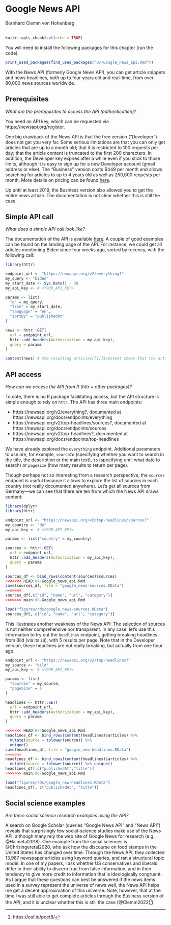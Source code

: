 # Google News API
<chauthors>Bernhard Clemm von Hohenberg</chauthors>
<br><br>

```r
knitr::opts_chunk$set(echo = TRUE)
```

You will need to install the following packages for this chapter (run the code):

```r
print_used_packages(find_used_packages("07-Google_news_api.Rmd"))
```

With the News API (formerly Google News API), you can get article snippets and news headlines, both up to four years old and real-time, from over 80,000 news sources worldwide.

## Prerequisites
*What are the prerequisites to access the API (authentication)? *

You need an API key, which can be requested via [https://newsapi.org/register](https://newsapi.org/register).

One big drawback of the News API is that the free version ("Developer") does not get you very far. Some serious limitations are that you can only get articles that are up to a month old; that it is restricted to 100 requests per day; that the article content is truncated to the first 200 characters. In addition, the Developer key expires after a while even if you stick to those limits, although it is easy to sign up for a new Developer account (gmail address or else). The "Business" version costs $449 per month and allows searching for articles to up to 4 years old as well as 250,000 requests per month. More details on pricing can be found [here](https://newsapi.org/pricing).

Up until at least 2019, the Business version also allowed you to get the entire news article. The documentation is not clear whether this is still the case.

## Simple API call
*What does a simple API call look like?*

The documentation of the API is available [here](https://newsapi.org/docs). A couple of good examples can be found on the landing page of the API. For instance, we could get all articles mentioning Biden since four weeks ago, sorted by recency, with the following call:

```r

library(httr)

endpoint_url <- "https://newsapi.org/v2/everything?"
my_query <- "biden"
my_start_date <- Sys.Date() - 28
my_api_key <- # <YOUR_API_KEY>

params <- list(
  "q" = my_query,
  "from" = my_start_date,
  "language" = "en",
  "sortBy" = "publishedAt"
)

news <- httr::GET(
  url = endpoint_url,
  httr::add_headers(Authorization = my_api_key),
  query = params
)

content(news) # the resulting articles[[1]]$content shows that the article content is truncated
```

## API access
*How can we access the API from R (httr + other packages)?*

To date, there is no R package facilitating access, but the API structure is simple enough to rely on `httr`. The API has three main endpoints:

- https://newsapi.org/v2/everything?, documented at https://newsapi.org/docs/endpoints/everything
- https://newsapi.org/v2/top-headlines/sources?, documented at https://newsapi.org/docs/endpoints/sources
- https://newsapi.org/v2/top-headlines?, documented at https://newsapi.org/docs/endpoints/top-headlines

We have already explored the `everything` endpoint. Additional parameters to use are, for example, `searchIn` (specifying whether you want to search in the title, the description or the main text), `to` (specifying until what date to search) or `pageSize` (how many results to return per page).

Though perhaps not so interesting from a research perspective, the `sources` endpoint is useful because it allows to explore the list of sources in each country (not really documented anywhere). Let's get all sources from Germany---we can see that there are ten from which the News API draws content:

```r

library(dplyr)
library(httr)

endpoint_url <- "https://newsapi.org/v2/top-headlines/sources?"
my_country <- "de"
my_api_key <- # <YOUR_API_KEY>

params <- list("country" = my_country)

sources <- httr::GET(
  url = endpoint_url,
  httr::add_headers(Authorization = my_api_key),
  query = params
)

sources_df <- bind_rows(content(sources)$sources)
<<<<<<< HEAD:07-Google_news_api.Rmd
save(sources_df, file = "google_news-sources.RData")
=======
sources_df[,c("id", "name", "url", "category")]
>>>>>>> main:08-Google_news_api.Rmd
```

```r
load("figures/rds/google_news-sources.RData")
sources_df[, c("id", "name", "url", "category")]
```

This illustrates another weakness of the News API: The selection of sources is not neither comprehensive nor transparent. In any case, let's use this information to try out the `headlines` endpoint, getting breaking headlines from Bild (via its `id`), with 5 results per page. Note that in the Developer version, these headlines are not really breaking, but actually from one hour ago.

```r

endpoint_url <- "https://newsapi.org/v2/top-headlines?"
my_source <- "bild"
my_api_key <- # <YOUR_API_KEY>

params <- list(
  "sources" = my_source,
  "pageSize" = 5
)

headlines <- httr::GET(
  url = endpoint_url,
  httr::add_headers(Authorization = my_api_key),
  query = params
)

<<<<<<< HEAD:07-Google_news_api.Rmd
headlines_df <- bind_rows(content(headlines)$articles) %>%
  mutate(source = tolower(source)) %>%
  unique()
save(headlines_df, file = "google_new-headlines.RData")
=======
headlines_df <- bind_rows(content(headlines)$articles) %>%
  mutate(source = tolower(source)) %>% unique()
headlines_df[,c("publishedAt","title")]
>>>>>>> main:08-Google_news_api.Rmd
```

```r
load("figures/rds/google_new-headlines.RData")
headlines_df[, c("publishedAt", "title")]
```

## Social science examples
*Are there social science research examples using the API?*

A search on Google Scholar (queries "Google News API" and "News API") reveals that surprisingly few social-science studies make use of the News API, although many rely the web site of Google News for research (e.g., @Haimetal2018). One example from the social sciences is @Chrisingeretal2020, who ask how the discourse on food stamps in the United States has changed over time. Through the News API, they collected 13,987 newspaper articles using keyword queries, and ran a structural topic model. In one of my papers, I ask whether US conservatives and liberals differ in their ability to discern true from false information, and in their tendency to give more credit to information that is ideologically congruent. As I argue that these questions can best be answered if the news items used in a survey represent the universe of news well, the News API helps me get a decent approximation of this universe. Note, however, that at the time I was still able to get complete articles through the Business version of the API, and it is unclear whether this is still the case [@Clemm2022]^[https://osf.io/pqct8/]).


